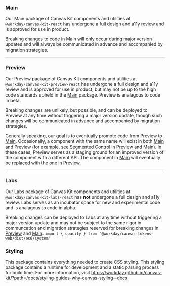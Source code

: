 <Meta title="Guides/Packages" />

### Main

Our Main package of Canvas Kit components and utilities at `@workday/canvas-kit-react` has undergone
a full design and a11y review and is approved for use in product.

Breaking changes to code in Main will only occur during major version updates and will always be
communicated in advance and accompanied by migration strategies.

---

### Preview

Our Preview package of Canvas Kit components and utilities at `@workday/canvas-kit-preview-react`
has undergone a full design and a11y review and is approved for use in product, but may not be up to
the high code standards upheld in the [Main](#main) package. Preview is analagous to code in beta.

Breaking changes are unlikely, but possible, and can be deployed to Preview at any time without
triggering a major version update, though such changes will be communicated in advance and
accompanied by migration strategies.

Generally speaking, our goal is to eventually promote code from Preview to [Main](#main).
Occasionally, a component with the same name will exist in both [Main](#main) and Preview (for
example, see Segmented Control in [Preview](/components/buttons/segmented-control/) and
[Main](https://workday.github.io/canvas-kit//?path=/docs/components-buttons-segmented-control--docs)).
In these cases, Preview serves as a staging ground for an improved version of the component with a
different API. The component in [Main](#main) will eventually be replaced with the one in Preview.

---

### Labs

Our Labs package of Canvas Kit components and utilities at `@workday/canvas-kit-labs-react` has
**not** undergone a full design and a11y review. Labs serves as an incubator space for new and
experimental code and is analagous to code in alpha.

Breaking changes can be deployed to Labs at any time without triggering a major version update and
may not be subject to the same rigor in communcation and migration strategies reserved for breaking
changes in [Preview](#preview) and [Main](#main).
`import { opacity } from "@workday/canvas-tokens-web/dist/es6/system"`

### Styling

This package contains everything needed to create CSS styling. This styling package contains a
runtime for development and a static parsing process for build time. For more information, visit
https://workday.github.io/canvas-kit/?path=/docs/styling-guides-why-canvas-styling--docs
